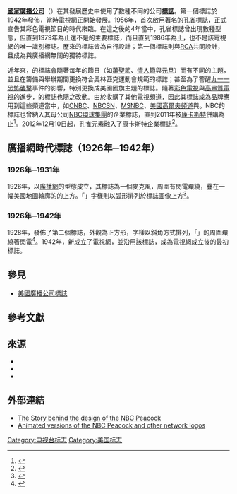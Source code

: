 '''[[國家廣播公司|國家廣播公司]]'''（{{lang-en|National Broadcasting Company, NBC}}）在其發展歷史中使用了數種不同的公司'''[[標誌|標誌]]'''。第一個標誌於1942年發佈，當時[[電視網|電視網]]正開始發展。1956年，{{lang|en|NBC}}首次啟用著名的[[孔雀|孔雀]]標誌，正式宣告其彩色電視節目的時代來臨。在這之後的4年當中，孔雀標誌曾出現數種型態，但直到1979年為止還不是{{lang|en|NBC}}的主要標誌，而且直到1986年為止，也不是該電視網的唯一識別標誌。歷來的{{lang|en|NBC}}標誌皆為自行設計；第一個標誌則與[[RCA|RCA]]共同設計，且成為與{{lang|en|NBC}}廣播網無關的獨特標誌。

近年來，{{lang|en|NBC}}的標誌會隨著每年的節日（如[[萬聖節|萬聖節]]、[[情人節|情人節]]與[[元旦|元旦]]）而有不同的主題，並且在{{le|Olympics on NBC|Olympics on NBC|奧林匹克運動會}}籌備與舉辦期間更換符合奧林匹克運動會規範的標誌；甚至為了警醒[[九一一恐怖襲擊|九一一恐怖襲擊]]事件的影響，特別更換成美國國旗主題的標誌。隨著[[彩色電視|彩色電視]]與[[高畫質電視|高畫質電視]]的進步，{{lang|en|NBC}}的標誌也隨之改動。由於{{lang|en|NBC}}收購了其他電視頻道，因此其標誌成為品牌應用到這些頻道當中，如[[CNBC|CNBC]]、[[NBCSN|NBCSN]]、[[MSNBC|MSNBC]]、[[美國高爾夫頻道|美國高爾夫頻道]]與{{le|康卡斯特體育網|Comcast SportsNet}}。NBC的標誌也曾納入其母公司[[NBC環球集團|NBC環球集團]]的企業標誌，直到2011年被[[康卡斯特|康卡斯特]]併購為止<ref>{{cite web|title=Love It or Leave It - NBCUniversal Unveils New Logo|url=http://www.erikpelton.com/2011/02/03/love-it-or-leave-it-nbcuniversal-unveils-new-logo/|work=ErikPelton.com|date=February 3, 2011|deadurl=yes|archiveurl=https://web.archive.org/web/20120314173319/http://www.erikpelton.com/2011/02/03/love-it-or-leave-it-nbcuniversal-unveils-new-logo/|archivedate=2012年3月14日|accessdate=2016年1月4日}}</ref>。2012年12月10日起，孔雀元素融入了康卡斯特企業標誌<ref>{{cite web|title=Company Quietly Adds NBC Peacock To Corporate Logo|url=http://deadline.com/2012/12/comcast-flips-the-bird-company-quietly-adds-nbc-peacock-to-corporate-logo-386360/|author=Nikki Finke|work=[[Deadline.com|Deadline.com]]|date=December 2012|accessdate=February 6, 2013|archive-date=2016-01-25|archive-url=https://web.archive.org/web/20160125185420/http://deadline.com/2012/12/comcast-flips-the-bird-company-quietly-adds-nbc-peacock-to-corporate-logo-386360/|dead-url=no}}</ref>。

==廣播網時代標誌（1926年─1942年）==
===1926年─1931年===
1926年，{{lang|en|NBC}}以[[廣播網|廣播網]]的型態成立，其標誌為一個麥克風，周圍有閃電環繞，疊在一幅美國地圖輪廓的的上方。「{{lang|en|NBC}}」字樣則以弧形排列於標誌圖像上方<ref>{{cite web|title=NBC first logo image|url=http://onesmedia.com/OMI/otr/RECOLLECTIONSAT30/NBC_LOGO.jpg|publisher=Onesmedia|accessdate=December 31, 2013|archive-date=2016-03-04|archive-url=https://web.archive.org/web/20160304001213/http://onesmedia.com/OMI/otr/RECOLLECTIONSAT30/NBC_LOGO.jpg|dead-url=no}}</ref>。

===1926年─1942年===
1928年，{{lang|en|NBC}}發佈了第二個標誌，外觀為正方形，{{lang|en|NBC}}字樣以斜角方式排列，「{{lang|en|B}}」的周圍環繞著閃電<ref>{{cite web|title=Second NBC logo image|url=http://www.modestoradiomuseum.org/images/NBC%20BLUE%20LOGO.jpg|publisher=Modesto Radio Museum|accessdate=December 31, 2013|archive-url=https://web.archive.org/web/20160304030416/http://www.modestoradiomuseum.org/images/NBC%20BLUE%20LOGO.jpg|archive-date=2016-03-04|dead-url=yes}}</ref>。1942年，{{lang|en|NBC}}新成立了電視網，並沿用該標誌，成為電視網成立後的最初標誌。

==參見==
* [[美國廣播公司標誌|美國廣播公司標誌]]

==參考文獻==
{{Reflist|30em}}

==來源==
* {{cite web|title=NBC Universal's new logo dumps peacock|url=http://insidetv.ew.com/2011/01/27/nbc-new-logo/|author=James Hibberd|work=[[Entertainment_Weekly|Entertainment Weekly]]|publisher=Time Inc.|date=January 27, 2011|accessdate=April 10, 2012|archive-date=2014-11-14|archive-url=https://web.archive.org/web/20141114152658/http://insidetv.ew.com/2011/01/27/nbc-new-logo/|dead-url=no}}
* {{cite web|title=NBC changes historic peacock logo in merger with Comcast|url=http://www.kshb.com/dpp/news/national/NBC-changes-historic-peacock-logo-in-merger-with-Comcast|author=Chris Allen|work=[[KSHB-TV|KSHB-TV]]|publisher=[[E._W._Scripps_Company|E. W. Scripps Company]]|date=January 31, 2011|accessdate=April 10, 2012|deadurl=yes|archiveurl=https://archive.is/20130127072003/http://www.kshb.com/dpp/news/national/NBC-changes-historic-peacock-logo-in-merger-with-Comcast|archivedate=2013年1月27日}}
* {{cite web|title=Colorful new peacock for NBC|url=http://www.variety.com/article/VR1118007925?refCatId=14|author=Michael Schneider|work=[[Variety_(magazine)|Variety]]|date=August 30, 2009|accessdate=April 11, 2012|archive-date=2012-11-09|archive-url=https://web.archive.org/web/20121109103229/http://www.variety.com/article/VR1118007925?refCatId=14|dead-url=no}}

==外部連結==
* [https://web.archive.org/web/20050828174607/http://www.big13.net/NBC%20Peacock/NBCPeacock1.htm The Story behind the design of the NBC Peacock]
* [https://web.archive.org/web/20070312165154/http://www.ev1.pair.com/colorTV/colorTVlogos.html Animated versions of the NBC Peacock and other network logos]

[[Category:电视台标志|Category:电视台标志]]
[[Category:美国标志|Category:美国标志]]